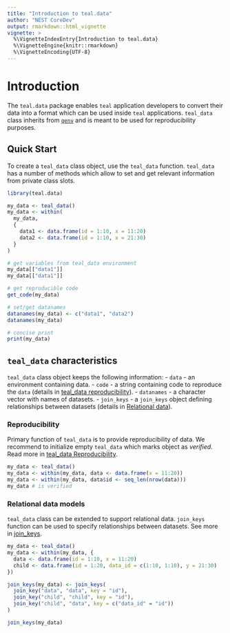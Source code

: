 ```yaml
---
title: "Introduction to teal.data"
author: "NEST CoreDev"
output: rmarkdown::html_vignette
vignette: >
  %\VignetteIndexEntry{Introduction to teal.data}
  %\VignetteEngine{knitr::rmarkdown}
  %\VignetteEncoding{UTF-8}
---
```


# Introduction

The `teal.data` package enables `teal` application developers to convert their data into a format which can be used
inside `teal` applications. `teal_data` class inherits from [`qenv`](https://insightsengineering.github.io/teal.code/latest-tag/articles/qenv.html) and is meant to be used for reproducibility purposes. 

## Quick Start

To create a `teal_data` class object, use the `teal_data` function. `teal_data` has a number of methods which allow 
to set and get relevant information from private class slots.

```r
library(teal.data)

my_data <- teal_data()
my_data <- within(
  my_data,
  {
    data1 <- data.frame(id = 1:10, x = 11:20)
    data2 <- data.frame(id = 1:10, x = 21:30)
  }
)

# get variables from teal_data environment
my_data[["data1"]]
my_data[["data1"]]

# get reproducible code
get_code(my_data)

# set/get datanames
datanames(my_data) <- c("data1", "data2")
datanames(my_data)

# concise print
print(my_data)
```


## `teal_data` characteristics

`teal_data` class object keeps the following information:
- `data` - an environment containing data. 
- `code` - a string containing code to reproduce the `data` (details in [teal_data reproducibility ](teal-data-reproducibility.html)).
- `datanames` - a character vector with names of datasets.
- `join_keys` - a `join_keys` object defining relationships between datasets (details in [Relational data](relational-data.html)).

### Reproducibility

Primary function of `teal_data` is to provide reproducibility of data. We recommend to initialize empty `teal_data` which marks object as _verified_. Read more in [teal_data Reproducibility](teal-data-reproducibility.html).

```r
my_data <- teal_data()
my_data <- within(my_data, data <- data.frame(x = 11:20))
my_data <- within(my_data, data$id <- seq_len(nrow(data)))
my_data # is verified
```


### Relational data models

`teal_data` class can be extended to support relational data. `join_keys` function can be used to specify relationships between datasets. See more in [join_keys](join-keys.html).

```r
my_data <- teal_data()
my_data <- within(my_data, {
  data <- data.frame(id = 1:10, x = 11:20)
  child <- data.frame(id = 1:20, data_id = c(1:10, 1:10), y = 21:30)
})

join_keys(my_data) <- join_keys(
  join_key("data", "data", key = "id"),
  join_key("child", "child", key = "id"),
  join_key("child", "data", key = c("data_id" = "id"))
)

join_keys(my_data)
```
